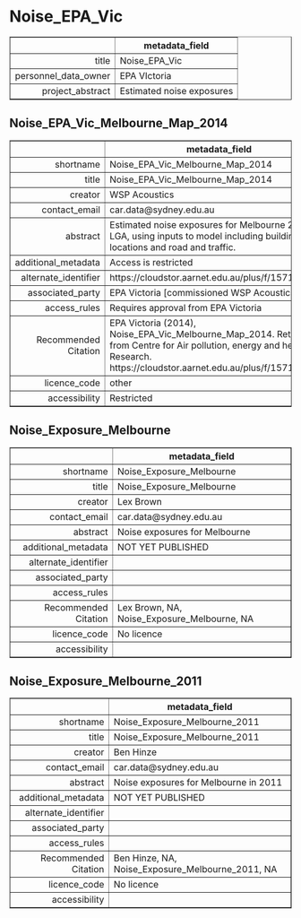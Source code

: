 Noise_EPA_Vic
===
<!-- html table generated in R 3.6.0 by xtable 1.8-4 package -->
<!-- Fri May 22 19:16:00 2020 -->
<table border=1>
<tr> <th>  </th> <th> metadata_field </th>  </tr>
  <tr> <td align="right"> title </td> <td> Noise_EPA_Vic </td> </tr>
  <tr> <td align="right"> personnel_data_owner </td> <td> EPA VIctoria </td> </tr>
  <tr> <td align="right"> project_abstract </td> <td> Estimated noise exposures </td> </tr>
   </table>



Noise_EPA_Vic_Melbourne_Map_2014
---
<!-- html table generated in R 3.6.0 by xtable 1.8-4 package -->
<!-- Fri May 22 19:16:00 2020 -->
<table border=1>
<tr> <th>  </th> <th> metadata_field </th>  </tr>
  <tr> <td align="right"> shortname </td> <td> Noise_EPA_Vic_Melbourne_Map_2014 </td> </tr>
  <tr> <td align="right"> title </td> <td> Noise_EPA_Vic_Melbourne_Map_2014 </td> </tr>
  <tr> <td align="right"> creator </td> <td> WSP Acoustics </td> </tr>
  <tr> <td align="right"> contact_email </td> <td> car.data@sydney.edu.au </td> </tr>
  <tr> <td align="right"> abstract </td> <td> Estimated noise exposures for Melbourne 2014 by LGA, using inputs to model including building locations and road and traffic. </td> </tr>
  <tr> <td align="right"> additional_metadata </td> <td> Access is restricted </td> </tr>
  <tr> <td align="right"> alternate_identifier </td> <td> https://cloudstor.aarnet.edu.au/plus/f/1571201383 </td> </tr>
  <tr> <td align="right"> associated_party </td> <td> EPA Victoria [commissioned WSP Acoustics] </td> </tr>
  <tr> <td align="right"> access_rules </td> <td> Requires approval from EPA Victoria </td> </tr>
  <tr> <td align="right"> Recommended Citation </td> <td> EPA Victoria (2014), Noise_EPA_Vic_Melbourne_Map_2014. Retrieved from Centre for Air pollution, energy and health Research. https://cloudstor.aarnet.edu.au/plus/f/1571201383 </td> </tr>
  <tr> <td align="right"> licence_code </td> <td> other </td> </tr>
  <tr> <td align="right"> accessibility </td> <td> Restricted </td> </tr>
   </table>



Noise_Exposure_Melbourne
---
<!-- html table generated in R 3.6.0 by xtable 1.8-4 package -->
<!-- Fri May 22 19:16:00 2020 -->
<table border=1>
<tr> <th>  </th> <th> metadata_field </th>  </tr>
  <tr> <td align="right"> shortname </td> <td> Noise_Exposure_Melbourne </td> </tr>
  <tr> <td align="right"> title </td> <td> Noise_Exposure_Melbourne </td> </tr>
  <tr> <td align="right"> creator </td> <td> Lex Brown </td> </tr>
  <tr> <td align="right"> contact_email </td> <td> car.data@sydney.edu.au </td> </tr>
  <tr> <td align="right"> abstract </td> <td> Noise exposures for Melbourne </td> </tr>
  <tr> <td align="right"> additional_metadata </td> <td> NOT YET PUBLISHED </td> </tr>
  <tr> <td align="right"> alternate_identifier </td> <td>  </td> </tr>
  <tr> <td align="right"> associated_party </td> <td>  </td> </tr>
  <tr> <td align="right"> access_rules </td> <td>  </td> </tr>
  <tr> <td align="right"> Recommended Citation </td> <td> Lex Brown, NA, Noise_Exposure_Melbourne, NA </td> </tr>
  <tr> <td align="right"> licence_code </td> <td> No licence </td> </tr>
  <tr> <td align="right"> accessibility </td> <td>  </td> </tr>
   </table>



Noise_Exposure_Melbourne_2011
---
<!-- html table generated in R 3.6.0 by xtable 1.8-4 package -->
<!-- Fri May 22 19:16:00 2020 -->
<table border=1>
<tr> <th>  </th> <th> metadata_field </th>  </tr>
  <tr> <td align="right"> shortname </td> <td> Noise_Exposure_Melbourne_2011 </td> </tr>
  <tr> <td align="right"> title </td> <td> Noise_Exposure_Melbourne_2011 </td> </tr>
  <tr> <td align="right"> creator </td> <td> Ben Hinze </td> </tr>
  <tr> <td align="right"> contact_email </td> <td> car.data@sydney.edu.au </td> </tr>
  <tr> <td align="right"> abstract </td> <td> Noise exposures for Melbourne in 2011 </td> </tr>
  <tr> <td align="right"> additional_metadata </td> <td> NOT YET PUBLISHED </td> </tr>
  <tr> <td align="right"> alternate_identifier </td> <td>  </td> </tr>
  <tr> <td align="right"> associated_party </td> <td>  </td> </tr>
  <tr> <td align="right"> access_rules </td> <td>  </td> </tr>
  <tr> <td align="right"> Recommended Citation </td> <td> Ben Hinze, NA, Noise_Exposure_Melbourne_2011, NA </td> </tr>
  <tr> <td align="right"> licence_code </td> <td> No licence </td> </tr>
  <tr> <td align="right"> accessibility </td> <td>  </td> </tr>
   </table>


